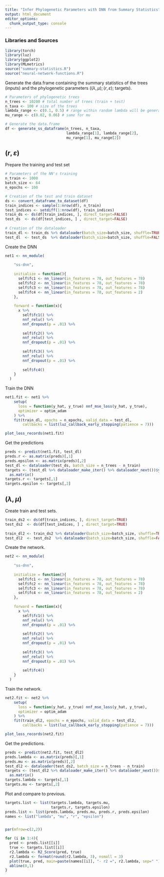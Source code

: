 ```yaml
---
title: "Infer Phylogenetic Parameters with DNN from Summary Statistics"
output: html_document
editor_options: 
  chunk_output_type: console
---
```


### Libraries and Sources 

```r
library(torch)
library(luz)
library(ggplot2)
library(MLmetrics)
source("summary-statistics.R")
source("neural-network-functions.R")
```


Generate the data.frame containing the summary statistics of the trees (inputs) and 
the phylogenetic parameters ($(\lambda,\mu);(r,\varepsilon)$; targets).

```r
# Parameters of phylogenetic trees
n_trees <- 10200 # total number of trees (train + test)
n_taxa <- 100 # size of the trees
lambda_range <- c(0.1, 0.5) # range within random lambda will be generated 
mu_range <- c(0.02, 0.06) # same for mu

# Generate the data.frame
df <- generate_ss_dataframe(n_trees, n_taxa,
                            lambda_range[1], lambda_range[2],
                            mu_range[1], mu_range[2])
```


## $(r, \varepsilon)$


Prepare the training and test set 

```r
# Parameters of the NN's training
n_train <- 1000
batch_size <- 64
n_epochs <- 100

# Creation of the test and train dataset
ds <- convert_dataframe_to_dataset(df)
train_indices <- sample(1:nrow(df), n_train) 
test_indices <- setdiff(1:nrow(df), train_indices) 
train_ds <- ds(df[train_indices, ], direct_target=FALSE)
test_ds  <- ds(df[test_indices, ] , direct_target=FALSE)
  
# Creation of the dataloader 
train_dl <- train_ds %>% dataloader(batch_size=batch_size, shuffle=TRUE)
test_dl  <- test_ds  %>% dataloader(batch_size=batch_size, shuffle=FALSE)
```


Create the DNN 

```r
net1 <- nn_module(
    
    "ss-dnn", 
    
    initialize = function(){
      self$fc1 <- nn_linear(in_features = 78, out_features = 78)
      self$fc2 <- nn_linear(in_features = 78, out_features = 78)
      self$fc3 <- nn_linear(in_features = 78, out_features = 78)
      self$fc4 <- nn_linear(in_features = 78, out_features = 2)
    }, 
    
    forward = function(x){
      x %>%
        self$fc1() %>%
        nnf_relu() %>%
        nnf_dropout(p = .01) %>%
        
        self$fc2() %>%
        nnf_relu() %>%
        nnf_dropout(p = .01) %>%
        
        self$fc3() %>%
        nnf_relu() %>%
        nnf_dropout(p = .01) %>%
        
        self$fc4()
    }
  )
```


Train the DNN

```r
net1.fit <- net1 %>%
    setup(
      loss = function(y_hat, y_true) nnf_mse_loss(y_hat, y_true),
      optimizer = optim_adam
    ) %>%
    fit(train_dl, epochs = n_epochs, valid_data = test_dl, 
        callbacks = list(luz_callback_early_stopping(patience = 7)))
```

```r
plot_loss_records(net1.fit)
```

Get the predictions 

```r
preds <- predict(net1.fit, test_dl)
preds.r <- as.matrix(preds)[,1]
preds.epsilon <- as.matrix(preds)[,2]
test_dl <- dataloader(test_ds, batch_size = n_trees - n_train)
targets <- (test_dl %>% dataloader_make_iter() %>% dataloader_next())$y %>% 
  as.matrix()
targets.r <- targets[,1]
targets.epsilon <- targets[,2]
```

## $(\lambda, \mu)$

Create train and test sets.
```r
train_ds2 <- ds(df[train_indices, ], direct_target=TRUE)
test_ds2  <- ds(df[test_indices, ] , direct_target=TRUE)
  
train_dl2 <- train_ds2 %>% dataloader(batch_size=batch_size, shuffle=TRUE)
test_dl2  <- test_ds2  %>% dataloader(batch_size=batch_size, shuffle=FALSE)
```

Create the network.
```r
net2 <- nn_module(
    
    "ss-dnn", 
    
    initialize = function(){
      self$fc1 <- nn_linear(in_features = 78, out_features = 78)
      self$fc2 <- nn_linear(in_features = 78, out_features = 78)
      self$fc3 <- nn_linear(in_features = 78, out_features = 78)
      self$fc4 <- nn_linear(in_features = 78, out_features = 2)
    }, 
    
    forward = function(x){
      x %>%
        self$fc1() %>%
        nnf_relu() %>%
        nnf_dropout(p = .01) %>%
        
        self$fc2() %>%
        nnf_relu() %>%
        nnf_dropout(p = .01) %>%
        
        self$fc3() %>%
        nnf_relu() %>%
        nnf_dropout(p = .01) %>%
        
        self$fc4()
    }
  )
```

Train the network.
```r
net2.fit <- net2 %>%
    setup(
      loss = function(y_hat, y_true) nnf_mse_loss(y_hat, y_true),
      optimizer = optim_adam
    ) %>%
    fit(train_dl2, epochs = n_epochs, valid_data = test_dl2, 
        callbacks = list(luz_callback_early_stopping(patience = 7)))
```


```r
plot_loss_records(net2.fit)
```

Get the predictions.
```r
preds <- predict(net2.fit, test_dl2)
preds.lambda <- as.matrix(preds)[,1]
preds.mu <- as.matrix(preds)[,2]
test_dl2 <- dataloader(test_ds2, batch_size = n_trees - n_train)
targets <- (test_dl2 %>% dataloader_make_iter() %>% dataloader_next())$y %>% 
  as.matrix()
targets.lambda <- targets[,1]
targets.mu <- targets[,2]
```

Plot and compare to previous.
```r

targets.list <- list(targets.lambda, targets.mu, 
                     targets.r, targets.epsilon)
preds.list <- list(preds.lambda, preds.mu, preds.r, preds.epsilon)
names <- list("lambda", "mu", "r", "epsilon")


par(mfrow=c(2,2))

for (i in 1:4){
  pred <- preds.list[[i]]
  true <- targets.list[[i]]
  r2.lambda <- R2_Score(pred, true)
  r2.lambda <- format(round(r2.lambda, 3), nsmall = 3)
  plot(true, pred, main=paste(names[[i]], "- r2 =", r2.lambda, sep=" "))
  abline(0,1)
}
```





